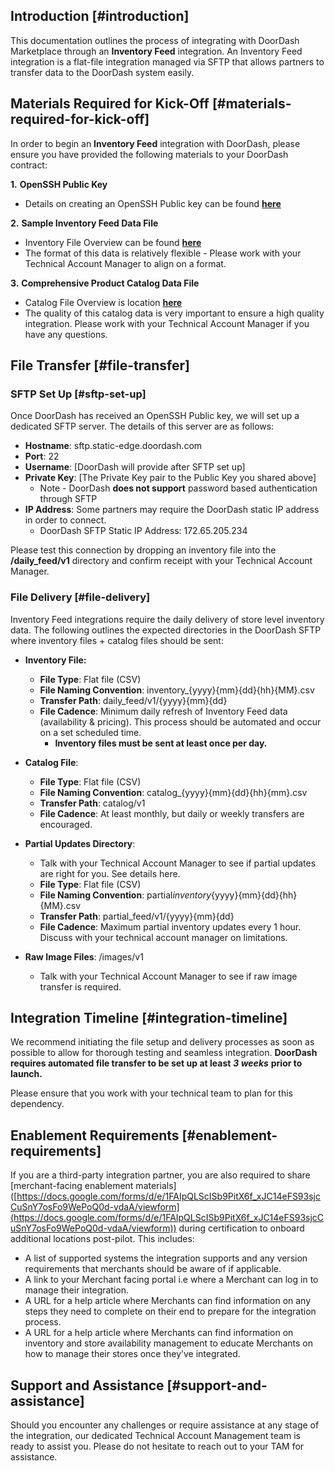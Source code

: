 ## Introduction [#introduction]

This documentation outlines the process of integrating with DoorDash Marketplace through an **Inventory Feed** integration. An Inventory Feed integration is a flat-file integration managed via SFTP that allows partners to transfer data to the DoorDash system easily.

## Materials Required for Kick-Off [#materials-required-for-kick-off]

In order to begin an **Inventory Feed** integration with DoorDash, please ensure you have provided the following materials to your DoorDash contract:

**1.** **OpenSSH Public Key**

* Details on creating an OpenSSH Public key can be found **[here](https://developer.doordash.com/en-US/docs/marketplace/inventory_feed_integration/how_it_works#connectivity)**

**2.** **Sample Inventory Feed Data File**

* Inventory File Overview can be found **[here](https://developer.doordash.com/en-US/docs/marketplace/inventory_feed_integration/explainer/inventory_feed)**
* The format of this data is relatively flexible - Please work with your Technical Account Manager to align on a format.

**3.** **Comprehensive Product Catalog Data File**

* Catalog File Overview is location **[here](https://developer.doordash.com/en-US/docs/marketplace/inventory_feed_integration/explainer/product_catalog)**
* The quality of this catalog data is very important to ensure a high quality integration. Please work with your Technical Account Manager if you have any questions.

## File Transfer [#file-transfer]

### SFTP Set Up [#sftp-set-up]

Once DoorDash has received an OpenSSH Public key, we will set up a dedicated SFTP server. The details of this server are as follows:

* **Hostname**: sftp.static-edge.doordash.com
* **Port**: 22
* **Username**: [DoorDash will provide after SFTP set up]
* **Private Key**: [The Private Key pair to the Public Key you shared above]
  + Note - DoorDash **does not support** password based authentication through SFTP
* **IP Address**: Some partners may require the DoorDash static IP address in order to connect.
  + DoorDash SFTP Static IP Address: 172.65.205.234

Please test this connection by dropping an inventory file into the **/daily\_feed/v1** directory and confirm receipt with your Technical Account Manager.

### File Delivery [#file-delivery]

Inventory Feed integrations require the daily delivery of store level inventory data. The following outlines the expected directories in the DoorDash SFTP where inventory files + catalog files should be sent:

* **Inventory File:**

  + **File Type**: Flat file (CSV)
  + **File Naming Convention**: inventory\_{yyyy}{mm}{dd}{hh}{MM}.csv
  + **Transfer Path**: daily\_feed/v1/{yyyy}{mm}{dd}
  + **File Cadence**: Minimum daily refresh of Inventory Feed data (availability & pricing). This process should be automated and occur on a set scheduled time.
    - **Inventory files must be sent at least once per day.**
* **Catalog File**:

  + **File Type**: Flat file (CSV)
  + **File Naming Convention**: catalog\_{yyyy}{mm}{dd}{hh}{mm}.csv
  + **Transfer Path**: catalog/v1
  + **File Cadence**: At least monthly, but daily or weekly transfers are encouraged.
* **Partial Updates Directory**:

  + Talk with your Technical Account Manager to see if partial updates are right for you. See details here.
  + **File Type**: Flat file (CSV)
  + **File Naming Convention**: partial*inventory*{yyyy}{mm}{dd}{hh}{MM}.csv
  + **Transfer Path**: partial\_feed/v1/{yyyy}{mm}{dd}
  + **File Cadence**: Maximum partial inventory updates every 1 hour. Discuss with your technical account manager on limitations.
* **Raw Image Files**: /images/v1

  + Talk with your Technical Account Manager to see if raw image transfer is required.

## Integration Timeline [#integration-timeline]



We recommend initiating the file setup and delivery processes as soon as possible to allow for thorough testing and seamless integration.
**DoorDash requires automated file transfer to be set up at least** ***3 weeks*** **prior to launch.**

Please ensure that you work with your technical team to plan for this dependency.

## Enablement Requirements [#enablement-requirements]

If you are a third-party integration partner, you are also required to share [merchant-facing enablement materials] ([https://docs.google.com/forms/d/e/1FAIpQLScISb9PitX6f_xJC14eFS93sjcCuSnY7osFo9WePoQ0d-vdaA/viewform](https://docs.google.com/forms/d/e/1FAIpQLScISb9PitX6f_xJC14eFS93sjcCuSnY7osFo9WePoQ0d-vdaA/viewform)) during certification to onboard additional locations post-pilot. This includes:

* A list of supported systems the integration supports and any version requirements that merchants should be aware of if applicable.
* A link to your Merchant facing portal i.e where a Merchant can log in to manage their integration.
* A URL for a help article where Merchants can find information on any steps they need to complete on their end to prepare for the integration process.
* A URL for a help article where Merchants can find information on inventory and store availability management to educate Merchants on how to manage their stores once they’ve integrated.

## Support and Assistance [#support-and-assistance]

Should you encounter any challenges or require assistance at any stage of the integration, our dedicated Technical Account Management team is ready to assist you. Please do not hesitate to reach out to your TAM for assistance.

